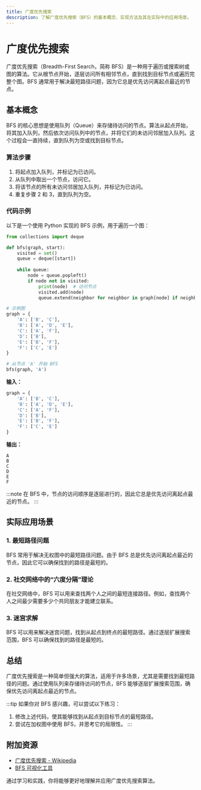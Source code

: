 ```yaml
---
title: 广度优先搜索
description: 了解广度优先搜索（BFS）的基本概念、实现方法及其在实际中的应用场景。
---
```


# 广度优先搜索

广度优先搜索（Breadth-First Search，简称 BFS）是一种用于遍历或搜索树或图的算法。它从根节点开始，逐层访问所有相邻节点，直到找到目标节点或遍历完整个图。BFS 通常用于解决最短路径问题，因为它总是优先访问离起点最近的节点。

## 基本概念

BFS 的核心思想是使用队列（Queue）来存储待访问的节点。算法从起点开始，将其加入队列，然后依次访问队列中的节点，并将它们的未访问邻居加入队列。这个过程会一直持续，直到队列为空或找到目标节点。

### 算法步骤

1. 将起点加入队列，并标记为已访问。
2. 从队列中取出一个节点，访问它。
3. 将该节点的所有未访问邻居加入队列，并标记为已访问。
4. 重复步骤 2 和 3，直到队列为空。

### 代码示例

以下是一个使用 Python 实现的 BFS 示例，用于遍历一个图：

```python
from collections import deque

def bfs(graph, start):
    visited = set()
    queue = deque([start])
    
    while queue:
        node = queue.popleft()
        if node not in visited:
            print(node)  # 访问节点
            visited.add(node)
            queue.extend(neighbor for neighbor in graph[node] if neighbor not in visited)

# 示例图
graph = {
    'A': ['B', 'C'],
    'B': ['A', 'D', 'E'],
    'C': ['A', 'F'],
    'D': ['B'],
    'E': ['B', 'F'],
    'F': ['C', 'E']
}

# 从节点 'A' 开始 BFS
bfs(graph, 'A')
```

**输入：**
```python
graph = {
    'A': ['B', 'C'],
    'B': ['A', 'D', 'E'],
    'C': ['A', 'F'],
    'D': ['B'],
    'E': ['B', 'F'],
    'F': ['C', 'E']
}
```

**输出：**
```
A
B
C
D
E
F
```

:::note
在 BFS 中，节点的访问顺序是逐层进行的，因此它总是优先访问离起点最近的节点。
:::

## 实际应用场景

### 1. 最短路径问题

BFS 常用于解决无权图中的最短路径问题。由于 BFS 总是优先访问离起点最近的节点，因此它可以确保找到的路径是最短的。

### 2. 社交网络中的“六度分隔”理论

在社交网络中，BFS 可以用来查找两个人之间的最短连接路径。例如，查找两个人之间最少需要多少个共同朋友才能建立联系。

### 3. 迷宫求解

BFS 可以用来解决迷宫问题，找到从起点到终点的最短路径。通过逐层扩展搜索范围，BFS 可以确保找到的路径是最短的。

## 总结

广度优先搜索是一种简单但强大的算法，适用于许多场景，尤其是需要找到最短路径的问题。通过使用队列来存储待访问的节点，BFS 能够逐层扩展搜索范围，确保优先访问离起点最近的节点。

:::tip
如果你对 BFS 感兴趣，可以尝试以下练习：
1. 修改上述代码，使其能够找到从起点到目标节点的最短路径。
2. 尝试在加权图中使用 BFS，并思考它的局限性。
:::

## 附加资源

- [广度优先搜索 - Wikipedia](https://zh.wikipedia.org/wiki/%E5%B9%BF%E5%BA%A6%E4%BC%98%E5%85%88%E6%90%9C%E7%B4%A2)
- [BFS 可视化工具](https://visualgo.net/zh/dfsbfs)

通过学习和实践，你将能够更好地理解并应用广度优先搜索算法。